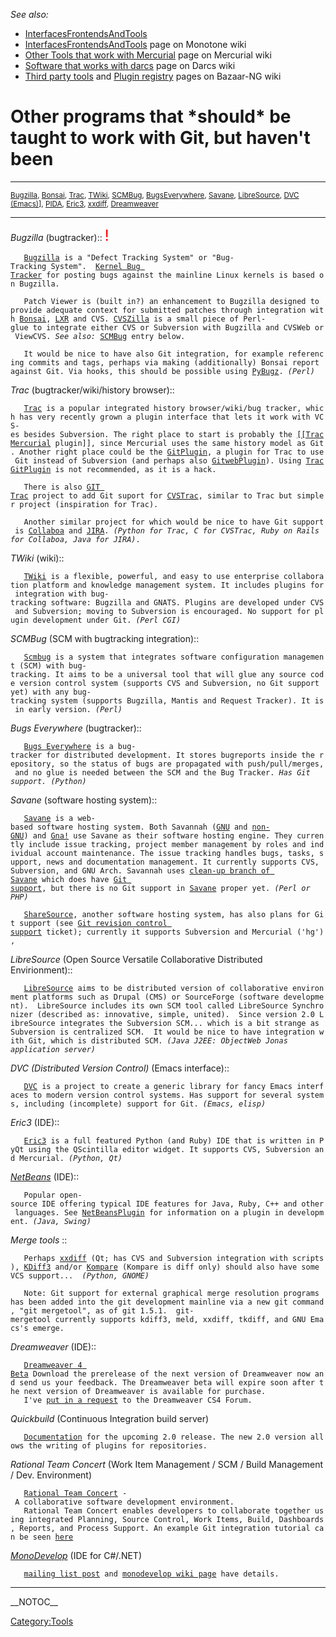''See also:''
* [[InterfacesFrontendsAndTools]]
* [http://www.venge.net/monotone/wiki/InterfacesFrontendsAndTools [[InterfacesFrontendsAndTools]]] page on Monotone wiki
* [http://www.selenic.com/mercurial/wiki/index.cgi/OtherTools Other Tools that work with Mercurial] page on Mercurial wiki
* [http://wiki.darcs.net/DarcsWiki/RelatedSoftware Software that works with darcs] page on Darcs wiki
* [http://bazaar-vcs.org/3rdPartyTools Third party tools] and [http://bazaar-vcs.org/PluginRegistry Plugin registry] pages on Bazaar-NG wiki

= Other programs that *should* be taught to work with Git, but haven't been =

----
<span style="font-size: smaller">[[#Bugzilla|Bugzilla]], [[#Bonsai|Bonsai]], [[#Trac|Trac]], [[#TWiki|TWiki]], [[#scmbug|SCMBug]], [[#be|BugsEverywhere]], [[#Savane|Savane]], [[#libresource|LibreSource]], [[[#DVC|DVC (Emacs)]]], [[#PIDA|PIDA]], [[#Eric3|Eric3]], [[#xxdiff|xxdiff]], [[#Dreamweaver|Dreamweaver]]</span>
----

''Bugzilla'' (bugtracker){{anchor|Bugzilla}}{{anchor|Bonsai}}:: <span style="font-size: x-large; color: red">!</span>
    [http://www.bugzilla.org/ Bugzilla] is a "Defect Tracking System" or "Bug-Tracking System".  [http://bugzilla.kernel.org/ Kernel Bug Tracker] for posting bugs against the mainline Linux kernels is based on Bugzilla.

    Patch Viewer is (built in?) an enhancement to Bugzilla designed to provide adequate context for submitted patches through integration with [http://www.mozilla.org/projects/bonsai/ Bonsai], [http://lxr.sourceforge.net/ LXR] and CVS. [http://www.cvszilla.org/ CVSZilla] is a small piece of Perl-glue to integrate either CVS or Subversion with Bugzilla and CVSWeb or ViewCVS. ''See also:'' [[#scmbug|SCMBug]] entry below.

    It would be nice to have also Git integration, for example referencing commits and tags, perhaps via making (additionally) Bonsai report against Git. Via hooks, this should be possible using [http://www.liquidx.net/pybugz/ PyBugz]. ''(Perl)''

''Trac'' (bugtracker/wiki/history browser){{anchor|Trac}}{{anchor|[[GitTrac]]}}::
    [http://www.edgewall.com/trac/ Trac] is a popular integrated history browser/wiki/bug tracker, which has very recently grown a plugin interface that lets it work with VCS-es besides Subversion. The right place to start is probably the [http://projects.edgewall.com/trac/wiki/TracMercurial [[TracMercurial] plugin]], since Mercurial uses the same history model as Git. Another right place could be the [http://trac-hacks.org/wiki/GitPlugin [[GitPlugin]]], a plugin for Trac to use Git instead of Subversion (and perhaps also [http://trac-hacks.org/wiki/GitwebPlugin [[GitwebPlugin]]]). Using [http://trac-hacks.org/wiki/TracGitPlugin [[TracGitPlugin]]] is not recommended, as it is a hack.

    There is also [http://cvstrac.org/cvstrac/wiki?p=GitTrac GIT Trac] project to add Git suport for [http://cvstrac.org/ CVSTrac], similar to Trac but simpler project (inspiration for Trac).

    Another similar project for which would be nice to have Git support is [http://collaboa.org/about Collaboa] and [http://www.atlassian.com/software/jira/ JIRA]. ''(Python for Trac, C for CVSTrac, Ruby on Rails for Collaboa, Java for JIRA)''.

''TWiki'' (wiki){{anchor|TWiki}}::
    [http://twiki.org/ TWiki] is a flexible, powerful, and easy to use enterprise collaboration platform and knowledge management system. It includes plugins for integration with bug-tracking software: Bugzilla and GNATS. Plugins are developed under CVS and Subversion; moving to Subversion is encouraged. No support for plugin development under Git. ''(Perl CGI)''

''SCMBug'' (SCM with bugtracking integration){{anchor|scmbug}}::
    [http://www.mkgnu.net/?q=scmbug Scmbug] is a system that integrates software configuration management (SCM) with bug-tracking. It aims to be a universal tool that will glue any source code version control system (supports CVS and Subversion, no Git support yet) with any bug-tracking system (supports Bugzilla, Mantis and Request Tracker). It is in early version. ''(Perl)''

''Bugs Everywhere'' (bugtracker){{anchor|be}}::
    [http://bugseverywhere.org Bugs Everywhere] is a bug-tracker for distributed development. It stores bugreports inside the repository, so the status of bugs are propagated with push/pull/merges, and no glue is needed between the SCM and the Bug Tracker. ''Has Git support.'' ''(Python)''

''Savane'' (software hosting system){{anchor|Savane}}::
    [https://gna.org/projects/savane Savane] is a web-based software hosting system. Both Savannah ([https://savannah.gnu.org GNU] and [https://savannah.nongnu.org/ non-GNU]) and [https://gna.org Gna!] use Savane as their software hosting engine. They currently include issue tracking, project member management by roles and individual account maintenance. The issue tracking handles bugs, tasks, support, news and documentation management. It currently supports CVS, Subversion, and GNU Arch. Savannah uses [https://savannah.nongnu.org/p/savane-cleanup clean-up branch of Savane] which does have [https://savannah.gnu.org/maintenance/Git Git support], but there is no Git support in [https://gna.org/projects/savane Savane] proper yet. ''(Perl or PHP)''

    [http://sharesource.org/about/ ShareSource], another software hosting system, has also plans for Git support (see [http://sharesource.org/project/sharesource/bugtracker/view/67/ Git revision control support] ticket); currently it supports Subversion and Mercurial ('hg'),

''LibreSource'' (Open Source Versatile Collaborative Distributed Envirionment){{anchor|libresource}}::
    [http://www.libresource.org/ LibreSource] aims to be distributed version of collaborative environment platforms such as Drupal (CMS) or SourceForge (software development).  LibreSource includes its own SCM tool called LibreSource Synchronizer (described as: innovative, simple, united).  Since version 2.0 LibreSource integrates the Subversion SCM... which is a bit strange as Subversion is centralized SCM.  It would be nice to have integration with Git, which is distributed SCM. ''(Java J2EE: ObjectWeb Jonas application server)''

''DVC (Distributed Version Control)'' (Emacs interface){{anchor|DVC}}::
    [http://download.gna.org/dvc/ DVC] is a project to create a generic library for fancy Emacs interfaces to modern version control systems. Has support for several systems, including (incomplete) support for Git. ''(Emacs, elisp)''

''Eric3'' (IDE){{anchor|Eric3}}::
    [http://www.die-offenbachs.de/detlev/eric3.html Eric3] is a full featured Python (and Ruby) IDE that is written in PyQt using the QScintilla editor widget. It supports CVS, Subversion and Mercurial. ''(Python, Qt)''

''[[NetBeans]]'' (IDE){{anchor|[[NetBeans]]}}::
    Popular open-source IDE offering typical IDE features for Java, Ruby, C++ and other languages. See [[NetBeansPlugin]] for information on a plugin in development. ''(Java, Swing)''

''Merge tools'' {{anchor|xxdiff}}{{anchor|KDiff3}}{{anchor|Kompare}}::
    Perhaps [http://furius.ca/xxdiff/ xxdiff] (Qt; has CVS and Subversion integration with scripts), [http://kdiff3.sourceforge.net/ KDiff3] and/or [http://www.caffeinated.me.uk/kompare/ Kompare] (Kompare is diff only) should also have some VCS support...  ''(Python, GNOME)''

    Note: Git support for external graphical merge resolution programs has been added into the git development mainline via a new git command, "git mergetool", as of git 1.5.1.  git-mergetool currently supports kdiff3, meld, xxdiff, tkdiff, and GNU Emacs's emerge.

''Dreamweaver''  (IDE){{anchor|Dreamweaver}}::
    [http://labs.adobe.com/technologies/dreamweavercs4/ Dreamweaver 4 Beta] Download the prerelease of the next version of Dreamweaver now and send us your feedback. The Dreamweaver beta will expire soon after the next version of Dreamweaver is available for purchase.
    I've [http://www.adobe.com/cfusion/webforums/forum/messageview.cfm?catid=674&threadid=1370996 put in a request] to the Dreamweaver CS4 Forum.

''Quickbuild'' (Continuous Integration build server)
    [http://wiki.pmease.com/display/qb2/Documentation+Home Documentation] for the upcoming 2.0 release. The new 2.0 version allows the writing of plugins for repositories.

''Rational Team Concert'' (Work Item Management / SCM / Build Management / Dev. Environment)
    [https://jazz.net/projects/rational-team-concert/ Rational Team Concert] - A collaborative software development environment.
    Rational Team Concert enables developers to collaborate together using integrated Planning, Source Control, Work Items, Build, Dashboards, Reports, and Process Support. An example Git integration tutorial can be seen [https://jazz.net/library/article/194 here]

''[[MonoDevelop]]'' (IDE for C#/.NET)
    [http://kerneltrap.org/mailarchive/git/2008/11/12/4067754 mailing list post] and [http://monodevelop.com/Developers/TODO monodevelop wiki page] have details.

----
[[Category:Tools]]

__NOTOC__